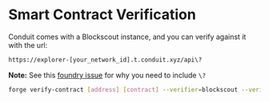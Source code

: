 # Smart Contract Verification

Conduit comes with a Blockscout instance, and you can verify against it with the url:

```txt 
https://explorer-[your_network_id].t.conduit.xyz/api\?
```

**Note:** See this [foundry issue](https://github.com/foundry-rs/foundry/issues/5160#issuecomment-1631555377) for why you need to include `\?`

```bash 
forge verify-contract [address] [contract] --verifier=blockscout --verifier-url=https://explorer-[your_network_id].t.conduit.xyz/api\?
```
